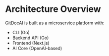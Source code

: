 # Architecture Overview

GitDocAI is built as a microservice platform with:

- CLI (Go)
- Backend API (Go)
- Frontend (Next.js)
- AI Core (OpenAI-based)
